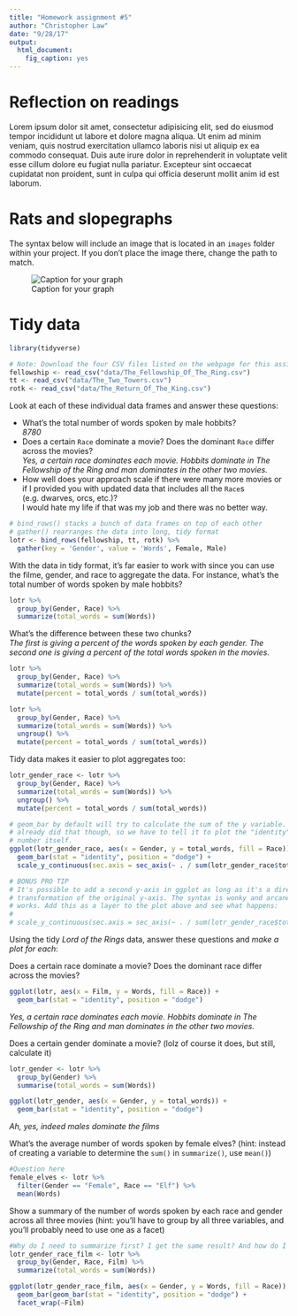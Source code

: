 ---
title: "Homework assignment #5"
author: "Christopher Law"
date: "9/28/17"
output: 
  html_document: 
    fig_caption: yes
---

# Reflection on readings

Lorem ipsum dolor sit amet, consectetur adipisicing elit, sed do eiusmod tempor incididunt ut labore et dolore magna aliqua. Ut enim ad minim veniam, quis nostrud exercitation ullamco laboris nisi ut aliquip ex ea commodo consequat. Duis aute irure dolor in reprehenderit in voluptate velit esse cillum dolore eu fugiat nulla pariatur. Excepteur sint occaecat cupidatat non proident, sunt in culpa qui officia deserunt mollit anim id est laborum.


# Rats and slopegraphs

The syntax below will include an image that is located in an `images` folder within your project. If you don't place the image there, change the path to match.

![Caption for your graph](images/new_figure.png)


# Tidy data

```{r load-data}
library(tidyverse)

# Note: Download the four CSV files listed on the webpage for this assignment and place them in your `data` folder.
fellowship <- read_csv("data/The_Fellowship_Of_The_Ring.csv")
tt <- read_csv("data/The_Two_Towers.csv")
rotk <- read_csv("data/The_Return_Of_The_King.csv")
```

Look at each of these individual data frames and answer these questions:

- What's the total number of words spoken by male hobbits?  
_8780_
- Does a certain `Race` dominate a movie? Does the dominant `Race` differ across the movies?  
_Yes, a certain race dominates each movie. Hobbits dominate in The Fellowship of the Ring and man dominates in the other two movies._
- How well does your approach scale if there were many more movies or if I provided you with updated data that includes all the `Race`s (e.g. dwarves, orcs, etc.)?  
I would hate my life if that was my job and there was no better way.

```{r tidyify}
# bind_rows() stacks a bunch of data frames on top of each other
# gather() rearranges the data into long, tidy format
lotr <- bind_rows(fellowship, tt, rotk) %>%
  gather(key = 'Gender', value = 'Words', Female, Male)
```

With the data in tidy format, it's far easier to work with since you can use the filme, gender, and race to aggregate the data. For instance, what's the total number of words spoken by male hobbits?

```{r male-hobbits}
lotr %>%
  group_by(Gender, Race) %>%
  summarize(total_words = sum(Words))
```

What's the difference between these two chunks?  
_The first is giving a percent of the words spoken by each gender. The second one is giving a percent of the total words spoken in the movies._

```{r gender-race-pct1}
lotr %>%
  group_by(Gender, Race) %>%
  summarize(total_words = sum(Words)) %>%
  mutate(percent = total_words / sum(total_words))
```

```{r gender-race-pct2}
lotr %>%
  group_by(Gender, Race) %>%
  summarize(total_words = sum(Words)) %>%
  ungroup() %>%
  mutate(percent = total_words / sum(total_words))
```

Tidy data makes it easier to plot aggregates too:

```{r}
lotr_gender_race <- lotr %>%
  group_by(Gender, Race) %>%
  summarize(total_words = sum(Words)) %>%
  ungroup() %>%
  mutate(percent = total_words / sum(total_words))

# geom_bar by default will try to calculate the sum of the y variable. We
# already did that though, so we have to tell it to plot the "identity", or the
# number itself.
ggplot(lotr_gender_race, aes(x = Gender, y = total_words, fill = Race)) +
  geom_bar(stat = "identity", position = "dodge") +
  scale_y_continuous(sec.axis = sec_axis(~ . / sum(lotr_gender_race$total_words),     labels=scales::percent))

# BONUS PRO TIP
# It's possible to add a second y-axis in ggplot as long as it's a direct
# transformation of the original y-axis. The syntax is wonky and arcane, but it
# works. Add this as a layer to the plot above and see what happens:
#
# scale_y_continuous(sec.axis = sec_axis(~ . / sum(lotr_gender_race$total_words), labels=scales::percent))
```

Using the tidy *Lord of the Rings* data, answer these questions and *make a plot for each*:

Does a certain race dominate a movie? Does the dominant race differ across the movies?

```{r race-movies}
ggplot(lotr, aes(x = Film, y = Words, fill = Race)) + 
  geom_bar(stat = "identity", position = "dodge")
```
_Yes, a certain race dominates each movie. Hobbits dominate in The Fellowship of the Ring and man dominates in the other two movies._  


Does a certain gender dominate a movie? (lolz of course it does, but still, calculate it)

```{r gender-movies}
lotr_gender <- lotr %>% 
  group_by(Gender) %>% 
  summarise(total_words = sum(Words))

ggplot(lotr_gender, aes(x = Gender, y = total_words)) + 
  geom_bar(stat = "identity", position = "dodge") 
```
_Ah, yes, indeed males dominate the films_


What's the average number of words spoken by female elves? (hint: instead of creating a variable to determine the `sum()` in `summarize()`, use `mean()`)

```{r race-gender-mean}
#Question here
female_elves <- lotr %>% 
  filter(Gender == "Female", Race == "Elf") %>% 
  mean(Words)
```

Show a summary of the number of words spoken by each race and gender across all three movies (hint: you'll have to group by all three variables, and you'll probably need to use one as a facet)

```{r race-gender-films}
#Why do I need to summarize first? I get the same result? And how do I sum?
lotr_gender_race_film <- lotr %>% 
  group_by(Gender, Race, Film) %>% 
  summarize(total_words = sum(Words))

ggplot(lotr_gender_race_film, aes(x = Gender, y = Words, fill = Race)) +
  geom_bar(geom_bar(stat = "identity", position = "dodge") +
  facet_wrap(~Film)

```
